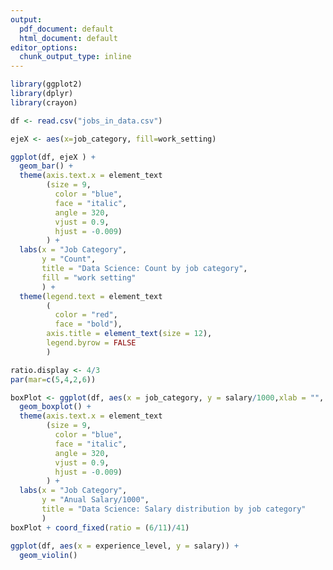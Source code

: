 ```yaml
---
output:
  pdf_document: default
  html_document: default
editor_options: 
  chunk_output_type: inline
---
```


```r
library(ggplot2)
library(dplyr)
library(crayon)
```

```r
df <- read.csv("jobs_in_data.csv")

ejeX <- aes(x=job_category, fill=work_setting)

ggplot(df, ejeX ) + 
  geom_bar() +
  theme(axis.text.x = element_text
        (size = 9, 
          color = "blue",
          face = "italic", 
          angle = 320,
          vjust = 0.9,
          hjust = -0.009)
        ) + 
  labs(x = "Job Category",
       y = "Count",
       title = "Data Science: Count by job category",
       fill = "work setting"
       ) +
  theme(legend.text = element_text
        (
          color = "red",
          face = "bold"),
        axis.title = element_text(size = 12),
        legend.byrow = FALSE
        )
```

```r
ratio.display <- 4/3
par(mar=c(5,4,2,6))

boxPlot <- ggplot(df, aes(x = job_category, y = salary/1000,xlab = "", ylab = "")) +
  geom_boxplot() +
  theme(axis.text.x = element_text
        (size = 9, 
          color = "blue",
          face = "italic", 
          angle = 320,
          vjust = 0.9,
          hjust = -0.009)
        ) +
  labs(x = "Job Category", 
       y = "Anual Salary/1000",
       title = "Data Science: Salary distribution by job category"
       )
boxPlot + coord_fixed(ratio = (6/11)/41)

```

```r
ggplot(df, aes(x = experience_level, y = salary)) +
  geom_violin()
```
